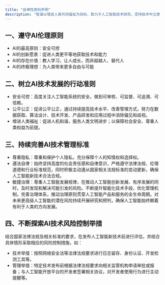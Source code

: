 ```yaml
---
title: "自律性原则声明"
description: "智谱以增进人类共同福祉为目标，致力于人工智能技术研究，坚持技术中立原则，推进人工智能技术的合理应用。"
---
```




## 一、遵守AI伦理原则

- AI的最高原则：安全可控
- AI的创新愿景：促进人类更平等地获取技术和能力
- AI的存在价值：教人学习，让人成长，而非超越人、替代人
- AI的终极理想：为人类带来更多自由与可能

## 二、树立AI技术发展的行动准则

- 安全可控：高度关注人工智能系统的安全，做到可审核、可监督、可追溯、可信赖。
- 公平公正：促进公平公正，通过持续提高技术水平、改善管理方式，努力在数据获取、算法设计、技术开发、产品研发和应用过程中消除偏见和歧视。
- 增进人类福祉：促进人机和谐，服务人类文明进步；以保障社会安全、尊重人类权益为前提。

## 三、持续完善AI技术管理标准

- 尊重隐私：尊重和保护个人隐私，充分保障个人的知情权和选择权。
- 遵法自律：始终坚持高度的社会责任感和自律意识，严格遵守法律法规、伦理道德和行业标准规范，同时积极主动遵从国家相关法规标准的变动更新，确保人工智能新技术合法合规。
- 敏捷治理：尊重人工智能发展规律，在推动人工智能创新发展、有序发展的同时，及时发现和解决可能引发的风险。不断提升智能化技术手段，优化管理机制，完善治理体系，推动治理原则贯穿人工智能产品和服务的全生命周期。对未来更高级人工智能的潜在风险持续开展研究和预判，确保人工智能始终朝着有利于人类的方向发展。

## 四、不断探索AI技术风险控制举措

结合国家法律法规及相关标准的要求，在发布人工智能新技术前进行评估，并结合具体情形采取相应的风险控制措施，如：

- 技术举措：按照网络安全法等法律法规要求进行日志留存、身份认证、开发检测工具等。
- 管理举措：特定技术发布前根据法律法规要求向相关监管机构申请审批或报备；与人工智能开放平台的开发者签署相关协议，对开发者使用行为进行主动提醒等。
